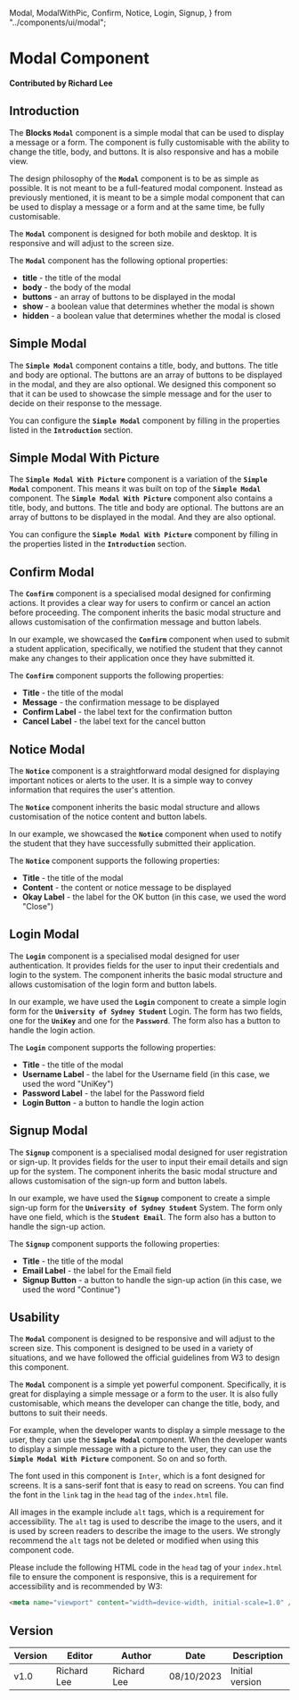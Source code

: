   Modal,
  ModalWithPic,
  Confirm,
  Notice,
  Login,
  Signup,
} from "../components/ui/modal";

# Modal Component

**Contributed by Richard Lee**

## Introduction

The **Blocks** **`Modal`** component is a simple modal that can be used to display a message or a form. The component is fully customisable with the ability to change the title, body, and buttons. It is also responsive and has a mobile view.

The design philosophy of the **`Modal`** component is to be as simple as possible. It is not meant to be a full-featured modal component. Instead as previously mentioned, it is meant to be a simple modal component that can be used to display a message or a form and at the same time, be fully customisable.

The **`Modal`** component is designed for both mobile and desktop. It is responsive and will adjust to the screen size.

The **`Modal`** component has the following optional properties:

- **title** - the title of the modal
- **body** - the body of the modal
- **buttons** - an array of buttons to be displayed in the modal
- **show** - a boolean value that determines whether the modal is shown
- **hidden** - a boolean value that determines whether the modal is closed

## Simple Modal

The **`Simple Modal`** component contains a title, body, and buttons. The title and body are optional. The buttons are an array of buttons to be displayed in the modal, and they are also optional. We designed this component so that it can be used to showcase the simple message and for the user to decide on their response to the message.

You can configure the **`Simple Modal`** component by filling in the properties listed in the **`Introduction`** section.

<Modal />

## Simple Modal With Picture

The **`Simple Modal With Picture`** component is a variation of the **`Simple Modal`** component. This means it was built on top of the **`Simple Modal`** component. The **`Simple Modal With Picture`** component also contains a title, body, and buttons. The title and body are optional. The buttons are an array of buttons to be displayed in the modal. And they are also optional.

You can configure the **`Simple Modal With Picture`** component by filling in the properties listed in the **`Introduction`** section.

<ModalWithPic />

## Confirm Modal

The **`Confirm`** component is a specialised modal designed for confirming actions. It provides a clear way for users to confirm or cancel an action before proceeding. The component inherits the basic modal structure and allows customisation of the confirmation message and button labels.

In our example, we showcased the **`Confirm`** component when used to submit a student application, specifically, we notified the student that they cannot make any changes to their application once they have submitted it.

The **`Confirm`** component supports the following properties:

- **Title** - the title of the modal
- **Message** - the confirmation message to be displayed
- **Confirm Label** - the label text for the confirmation button
- **Cancel Label** - the label text for the cancel button

<Confirm />

## Notice Modal

The **`Notice`** component is a straightforward modal designed for displaying important notices or alerts to the user. It is a simple way to convey information that requires the user's attention.

The **`Notice`** component inherits the basic modal structure and allows customisation of the notice content and button labels.

In our example, we showcased the **`Notice`** component when used to notify the student that they have successfully submitted their application.

The **`Notice`** component supports the following properties:

- **Title** - the title of the modal
- **Content** - the content or notice message to be displayed
- **Okay Label** - the label for the OK button (in this case, we used the word "Close")

<Notice />

## Login Modal

The **`Login`** component is a specialised modal designed for user authentication. It provides fields for the user to input their credentials and login to the system. The component inherits the basic modal structure and allows customisation of the login form and button labels.

In our example, we have used the **`Login`** component to create a simple login form for the **`University of Sydney Student`** Login. The form has two fields, one for the **`UniKey`** and one for the **`Password`**. The form also has a button to handle the login action.

The **`Login`** component supports the following properties:

- **Title** - the title of the modal
- **Username Label** - the label for the Username field (in this case, we used the word "UniKey")
- **Password Label** - the label for the Password field
- **Login Button** - a button to handle the login action

<Login />

## Signup Modal

The **`Signup`** component is a specialised modal designed for user registration or sign-up. It provides fields for the user to input their email details and sign up for the system. The component inherits the basic modal structure and allows customisation of the sign-up form and button labels.

In our example, we have used the **`Signup`** component to create a simple sign-up form for the **`University of Sydney Student`** System. The form only have one field, which is the **`Student Email`**. The form also has a button to handle the sign-up action.

The **`Signup`** component supports the following properties:

- **Title** - the title of the modal
- **Email Label** - the label for the Email field
- **Signup Button** - a button to handle the sign-up action (in this case, we used the word "Continue")

<Signup />

## Usability

The **`Modal`** component is designed to be responsive and will adjust to the screen size. This component is designed to be used in a variety of situations, and we have followed the official guidelines from W3 to design this component.

The **`Modal`** component is a simple yet powerful component. Specifically, it is great for displaying a simple message or a form to the user. It is also fully customisable, which means the developer can change the title, body, and buttons to suit their needs.

For example, when the developer wants to display a simple message to the user, they can use the **`Simple Modal`** component. When the developer wants to display a simple message with a picture to the user, they can use the **`Simple Modal With Picture`** component. So on and so forth.

The font used in this component is `Inter`, which is a font designed for screens. It is a sans-serif font that is easy to read on screens. You can find the font in the `link` tag in the `head` tag of the `index.html` file.

All images in the example include `alt` tags, which is a requirement for accessibility. The `alt` tag is used to describe the image to the users, and it is used by screen readers to describe the image to the users. We strongly recommend the `alt` tags not be deleted or modified when using this component code.

Please include the following HTML code in the `head` tag of your `index.html` file to ensure the component is responsive, this is a requirement for accessibility and is recommended by W3:

```html
<meta name="viewport" content="width=device-width, initial-scale=1.0" />
```

## Version

| Version | Editor      | Author      | Date       | Description     |
| ------- | ----------- | ----------- | ---------- | --------------- |
| v1.0    | Richard Lee | Richard Lee | 08/10/2023 | Initial version |
